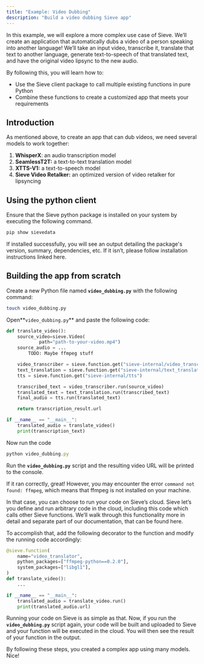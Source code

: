 ```yaml
---
title: "Example: Video Dubbing"
description: "Build a video dubbing Sieve app"
---
```


In this example, we will explore a more complex use case of Sieve. We’ll create an application that automatically dubs a video of a person speaking into another language! We’ll take an input video, transcribe it, translate that text to another language, generate text-to-speech of that translated text, and have the original video lipsync to the new audio.

By following this, you will learn how to:

- Use the Sieve client package to call multiple existing functions in pure Python
- Combine these functions to create a customized app that meets your requirements

## **Introduction**

As mentioned above, to create an app that can dub videos, we need several models to work together:

1. ****************WhisperX****************: an audio transcription model
2. ************************SeamlessT2T:************************ a text-to-text translation model
3. ******************XTTS-V1:****************** a text-to-speech model
4. ******************************************Sieve Video Retalker:****************************************** an optimized version of video retalker for lipsyncing

## **Using the python client**

Ensure that the Sieve python package is installed on your system by executing the following command.

```python
pip show sievedata
```

If installed successfully, you will see an output detailing the package's version, summary, dependencies, etc. If it isn’t, please follow installation instructions linked here.

## Building **the app from scratch**

Create a new Python file named **`video_dubbing.py`** with the following command:

```bash
touch video_dubbing.py
```

Open**`video_dubbing.py`** and paste the following code:

```python
def translate_video():
    source_video=sieve.Video(
            path="path-to-your-video.mp4")
    source_audio = ...
		TODO: Maybe ffmpeg stuff

    video_transcriber = sieve.function.get("sieve-internal/video_transcriber")
    text_translation = sieve.function.get("sieve-internal/text_translation")
    tts = sieve.function.get("sieve-internal/tts")

    transcribed_text = video_transcriber.run(source_video)
    translated_text = text_translation.run(transcribed_text)
    final_audio = tts.run(translated_text)

    return transcription_result.url

if __name__ == "__main__":
	translated_audio = translate_video()
	print(transcription_text)
```

Now run the code

```jsx
python video_dubbing.py
```

Run the **`video_dubbing.py`** script and the resulting video URL will be printed to the console.

If it ran correctly, great! However, you may encounter the error `command not found: ffmpeg`, which means that ffmpeg is not installed on your machine.

In that case, you can choose to run your code on Sieve’s cloud. Sieve let’s you define and run arbitrary code in the cloud, including this code which calls other Sieve functions. We’ll walk through this functionality more in detail and separate part of our documentation, that can be found here.

To accomplish that, add the following decorator to the function and modify the running code accordingly:

```python
@sieve.function(
    name="video_translator",
    python_packages=["ffmpeg-python==0.2.0"],
    system_packages=["libgl1"],
)
def translate_video():
    ...

if __name__ == "__main__":
	translated_audio = translate_video.run()
	print(translated_audio.url)
```

Running your code on Sieve is as simple as that. Now, if you run the **`video_dubbing.py`** script again, your code will be built and uploaded to Sieve and your function will be executed in the cloud. You will then see the result of your function in the output. 

By following these steps, you created a complex app using many models. Nice!
